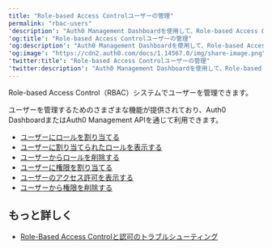```yaml
---
title: "Role-based Access Controlユーザーの管理"
permalink: "rbac-users"
'description': "Auth0 Management Dashboardを使用して、Role-based Access Control（RBAC）システムでユーザーを管理する方法を説明します。Auth0のAPI Authorization Core（認可コア）機能セットで使用するものです。"
'og:title': "Role-based Access Controlユーザーの管理"
'og:description': "Auth0 Management Dashboardを使用して、Role-based Access Control（RBAC）システムでユーザーを管理する方法を説明します。Auth0のAPI Authorization Core（認可コア）機能セットで使用するものです。"
'og:image': "https://cdn2.auth0.com/docs/1.14567.0/img/share-image.png"
'twitter:title': "Role-based Access Controlユーザーの管理"
'twitter:description': "Auth0 Management Dashboardを使用して、Role-based Access Control（RBAC）システムでユーザーを管理する方法を説明します。Auth0のAPI Authorization Core（認可コア）機能セットで使用するものです。"
---
```


Role-based Access Control（RBAC）システムでユーザーを管理できます。

ユーザーを管理するためのさまざまな機能が提供されており、<Tooltip data-tooltip-id="react-containers-DefinitionTooltip-0" href="/docs/ja-jp/glossary?term=auth0-dashboard" tip="Auth0 Dashboard: サービスを構成するためのAuth0の主製品。" cta="用語集の表示">Auth0 Dashboard</Tooltip>またはAuth0 <Tooltip data-tooltip-id="react-containers-DefinitionTooltip-0" href="/docs/ja-jp/glossary?term=management-api" tip="Management API: 顧客が管理タスクを実行できるようにするための製品。" cta="用語集の表示">Management API</Tooltip>を通じて利用できます。

* [ユーザーにロールを割り当てる](/docs/ja-jp/manage-users/access-control/configure-core-rbac/rbac-users/assign-roles-to-users)
* [ユーザーに割り当てられたロールを表示する](/docs/ja-jp/manage-users/access-control/configure-core-rbac/rbac-users/view-user-roles)
* [ユーザーからロールを削除する](/docs/ja-jp/manage-users/access-control/configure-core-rbac/rbac-users/remove-roles-from-users)
* [ユーザーに権限を割り当てる](/docs/ja-jp/manage-users/access-control/configure-core-rbac/rbac-users/assign-permissions-to-users)
* [ユーザーのアクセス許可を表示する](/docs/ja-jp/manage-users/access-control/configure-core-rbac/rbac-users/view-user-permissions)
* [ユーザーから権限を削除する](/docs/ja-jp/manage-users/access-control/configure-core-rbac/rbac-users/remove-permissions-from-users)

## もっと詳しく

* [Role-Based Access Controlと認可のトラブルシューティング](/docs/ja-jp/troubleshoot/authentication-issues/troubleshoot-rbac-authorization)